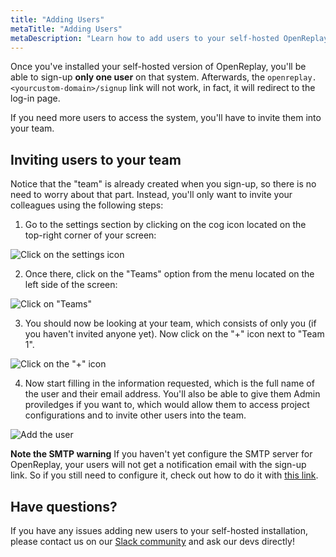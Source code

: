 ```yaml
---
title: "Adding Users"
metaTitle: "Adding Users"
metaDescription: "Learn how to add users to your self-hosted OpenReplay instance"
---
```

Once you've installed your self-hosted version of OpenReplay, you'll be able to sign-up **only one user** on that system.
Afterwards, the `openreplay.<yourcustom-domain>/signup` link will not work, in fact, it will redirect to the log-in page.

If you need more users to access the system, you'll have to invite them into your team.

## Inviting users to your team

Notice that the "team" is already created when you sign-up, so there is no need to worry about that part. Instead, you'll only want to invite your colleagues using the following steps:

1. Go to the settings section by clicking on the cog icon located on the top-right corner of your screen:

![Click on the settings icon](/tutorials/invite-users/click-config-cog.png)

2. Once there, click on the "Teams" option from the menu located on the left side of the screen:

![Click on "Teams"](/tutorials/invite-users/click-teams.png)

3. You should now be looking at your team, which consists of only you (if you haven't invited anyone yet). Now click on the "+" icon next to "Team 1".

![Click on the "+" icon](/tutorials/invite-users/click-plus.png)

4. Now start filling in the information requested, which is the full name of the user and their email address. You'll also be able to give them Admin proviledges if you want to, which would allow them to access project configurations and to invite other users into the team.

![Add the user](/tutorials/invite-users/add-user-warning.png)

**Note the SMTP warning**
If you haven't yet configure the SMTP server for OpenReplay, your users will not get a notification email with the sign-up link. So if you still need to configure it, check out how to do it with [this link](https://docs.openreplay.com/configuration/configure-smtp).

## Have questions?

If you have any issues adding new users to your self-hosted installation, please contact us on our [Slack community](https://slack.openreplay.com/) and ask our devs directly!
